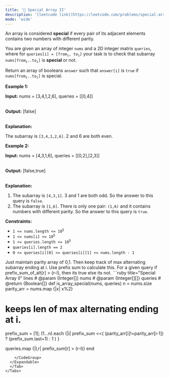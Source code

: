 ```yaml
---
title: '🧀 Special Array II'
description: '[leetcode link](https://leetcode.com/problems/special-array-ii/description/)'
mode: 'wide'
---
```

<Tabs>
  <Tab title="Question" icon="circle-question" iconType="regular">
    <Card>
      <p>An array is considered <strong>special</strong> if every pair of its adjacent elements contains two numbers with different parity.</p>  <p>You are given an array of integer <code>nums</code> and a 2D integer matrix <code>queries</code>, where for <code>queries[i] = [from<sub>i</sub>, to<sub>i</sub>]</code> your task is to check that <span data-keyword="subarray">subarray</span> <code>nums[from<sub>i</sub>..to<sub>i</sub>]</code> is <strong>special</strong> or not.</p>  <p>Return an array of booleans <code>answer</code> such that <code>answer[i]</code> is <code>true</code> if <code>nums[from<sub>i</sub>..to<sub>i</sub>]</code> is special.<!-- notionvc: e5d6f4e2-d20a-4fbd-9c7f-22fbe52ef730 --></p>   <p><strong class="example">Example 1:</strong></p>  <div class="example-block"> <p><strong>Input:</strong> <span class="example-io">nums = [3,4,1,2,6], queries = [[0,4]]</span></p>  <p><br/> <strong>Output:</strong> <span class="example-io">[false]</span></p>  <p><br/> <strong>Explanation:</strong></p>  <p>The subarray is <code>[3,4,1,2,6]</code>. 2 and 6 are both even.</p> </div>  <p><strong class="example">Example 2:</strong></p>  <div class="example-block"> <p><strong>Input:</strong> <span class="example-io">nums = [4,3,1,6], queries = [[0,2],[2,3]]</span></p>  <p><br/> <strong>Output:</strong> <span class="example-io">[false,true]</span></p>  <p><br/> <strong>Explanation:</strong></p>  <ol>  <li>The subarray is <code>[4,3,1]</code>. 3 and 1 are both odd. So the answer to this query is <code>false</code>.</li>  <li>The subarray is <code>[1,6]</code>. There is only one pair: <code>(1,6)</code> and it contains numbers with different parity. So the answer to this query is <code>true</code>.</li> </ol> </div>   <p><strong>Constraints:</strong></p>  <ul>  <li><code>1 &lt;= nums.length &lt;= 10<sup>5</sup></code></li>  <li><code>1 &lt;= nums[i] &lt;= 10<sup>5</sup></code></li>  <li><code>1 &lt;= queries.length &lt;= 10<sup>5</sup></code></li>  <li><code>queries[i].length == 2</code></li>  <li><code>0 &lt;= queries[i][0] &lt;= queries[i][1] &lt;= nums.length - 1</code></li> </ul> 
    </Card>
  </Tab>
  <Tab title="Solution" icon="lightbulb" iconType="regular" >
    <Card>
      Just maintain parity array of 0,1. Then keep track of max alternating subarray ending at i. Use prefix sum to calculate this. For a given query if prefix_sum_of_alt[r] &gt; (r-l), then its true else its not.
    </Card>
  <Expandable title="code">
    <CodeGroup dropdown>
```ruby title="Special Array II" lines
# @param {Integer[]} nums
# @param {Integer[][]} queries
# @return {Boolean[]}
def is_array_special(nums, queries)
  n = nums.size
  parity_arr = nums.map {|x| x%2}
  
  # keeps len of max alternating ending at i.
  prefix_sum = [1];
  (1...n).each {|i| prefix_sum <<( (parity_arr[i]!=parity_arr[i-1]) ? (prefix_sum.last+1) : 1 ) }
  
  queries.map {|l,r| prefix_sum[r] > (r-l)}
end
```
    </CodeGroup>
  </Expandable>
  </Tab>
</Tabs>
